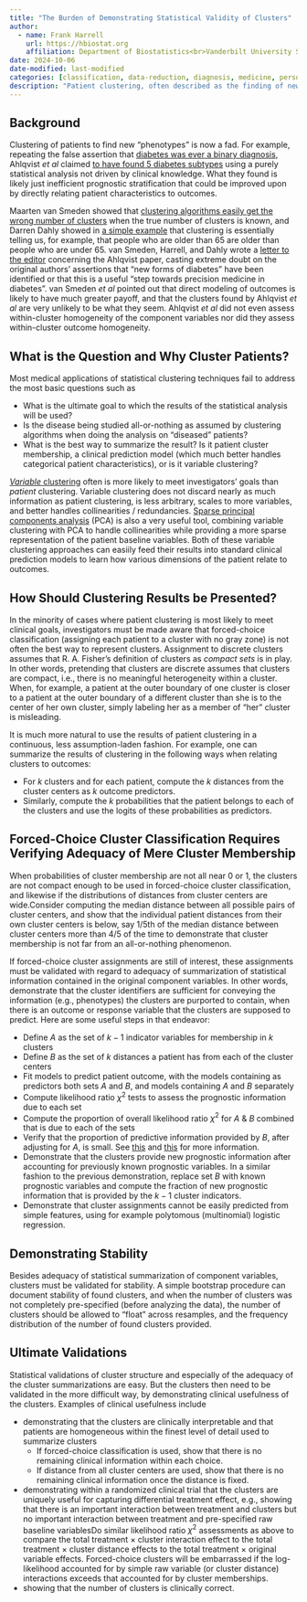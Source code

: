 ```yaml
---
title: "The Burden of Demonstrating Statistical Validity of Clusters"
author:
  - name: Frank Harrell 
    url: https://hbiostat.org
    affiliation: Department of Biostatistics<br>Vanderbilt University School of Medicine
date: 2024-10-06
date-modified: last-modified
categories: [classification, data-reduction, diagnosis, medicine, personalized-medicine, subgroup, 2024]
description: "Patient clustering, often described as the finding of new phenotypes, is being used with increasing frequency in the medical literature.  Most of the applications of clustering of observations are not well thought out, not even considering whether observation clustering aligns with the clinical goals.  And the resulting clusters are not validated even in a statistical way.  This article describes some of the challenges of observation clustering, and challenges researchers to carefully check that found clusters are compact and contain the important statistical information in the variables on which clustering is based."
---
```


## Background

Clustering of patients to find new "phenotypes" is now a fad.  For example, repeating the false assertion that [diabetes was ever a binary diagnosis](https://www.acpjournals.org/doi/10.7326/0003-4819-149-3-200808050-00010), Ahlqvist _et al_ claimed [to have found 5 diabetes subtypes](https://www.thelancet.com/journals/landia/article/PIIS2213-8587(18)30051-2) using a purely statistical analysis not driven by clinical knowledge.  What they found is likely just inefficient prognostic stratification that could be improved upon by directly relating patient characteristics to outcomes.

Maarten van Smeden showed that [clustering algorithms easily get the wrong number of clusters](https://x.com/MaartenvSmeden/status/970237614413570048) when the true number of clusters is known, and Darren Dahly showed in [a simple example](https://darrendahly.github.io/post/cluster) that clustering is essentially telling us, for example, that people who are older than 65 are older than people who are under 65.  van Smeden, Harrell, and Dahly wrote a [letter to the editor](https://www.thelancet.com/journals/landia/article/PIIS2213-8587(18)30124-4/fulltext) concerning the Ahlqvist paper, casting extreme doubt on the original authors' assertions that "new forms of diabetes" have been identified or that this is a useful "step towards precision medicine in diabetes".  van Smeden _et al_ pointed out that direct modeling of outcomes is likely to have much greater payoff, and that the clusters found by Ahlqvist _et al_ are very unlikely to be what they seem.  Ahlqvist _et al_ did not even assess within-cluster homogeneity of the component variables nor did they assess within-cluster outcome homogeneity.

## What is the Question and Why Cluster Patients?

Most medical applications of statistical clustering techniques fail to address the most basic questions such as

* What is the ultimate goal to which the results of the statistical analysis will be used?
* Is the disease being studied all-or-nothing as assumed by clustering algorithms when doing the analysis on "diseased" patients?
* What is the best way to summarize the result?  Is it patient cluster membership, a clinical prediction model (which much better handles categorical patient characteristics), or is it variable clustering?

[_Variable_ clustering](https://hbiostat.org/rmsc/cony#fig-cony-redun) often is more likely to meet investigators' goals than _patient_ clustering.  Variable clustering does not discard nearly as much information as patient clustering, is less arbitrary, scales to more variables, and better handles collinearities / redundancies.  [Sparse principal components analysis](https://hbiostat.org/rmsc/impred#sec-impred-sparsepc) (PCA) is also a very useful tool, combining variable clustering with PCA to handle collinearities while providing a more sparse representation of the patient baseline variables.  Both of these variable clustering approaches can easiily feed their results into standard clinical prediction models to learn how various dimensions of the patient relate to outcomes.

## How Should Clustering Results be Presented?

In the minority of cases where patient clustering is most likely to meet clinical goals, investigators must be made aware that forced-choice classification (assigning each patient to a cluster with no gray zone) is not often the best way to represent clusters.  Assignment to discrete clusters assumes that R. A. Fisher's definition of clusters as _compact sets_ is in play.  In other words, pretending that clusters are discrete assumes that clusters are compact, i.e., there is no meaningful heterogeneity within a cluster.  When, for example, a patient at the outer boundary of one cluster is closer to a patient at the outer boundary of a different cluster than she is to the center of her own cluster, simply labeling her as a member of "her" cluster is misleading.  

It is much more natural to use the results of patient clustering in a continuous, less assumption-laden fashion.  For example, one can summarize the results of clustering in the following ways when relating clusters to outcomes:

* For $k$ clusters and for each patient, compute the $k$ distances from the cluster centers as $k$ outcome predictors.
* Similarly, compute the $k$ probabilities that the patient belongs to each of the clusters and use the logits of these probabilities as predictors.

## Forced-Choice Cluster Classification Requires Verifying Adequacy of Mere Cluster Membership

When probabilities of cluster membership are not all near 0 or 1, the clusters are not compact enough to be used in forced-choice cluster classification, and likewise if the distributions of distances from cluster centers are wide.[Consider computing the median distance between all possible pairs of cluster centers, and show that the individual patient distances from their own cluster centers is below, say 1/5th of the median distance between cluster centers more than 4/5 of the time to demonstrate that cluster membership is not far from an all-or-nothing phenomenon.]{.aside}

If forced-choice cluster assignments are still of interest, these assignments must be validated with regard to adequacy of summarization of statistical information contained in the original component variables.  In other words, demonstrate that the cluster identifiers are sufficient for conveying the information (e.g., phenotypes) the clusters are purported to contain, when there is an outcome or response variable that the clusters are supposed to predict.  Here are some useful steps in that endeavor:

* Define $A$ as the set of $k-1$ indicator variables for membership in $k$ clusters
* Define $B$ as the set of $k$ distances a patient has from each of the cluster centers
* Fit models to predict patient outcome, with the models containing as predictors both sets $A$ and $B$, and models containing $A$ and $B$ separately
* Compute likelihood ratio $\chi^2$ tests to assess the prognostic information due to each set
* Compute the proportion of overall likelihood ratio $\chi^2$ for $A$ & $B$ combined that is due to each of the sets
* Verify that the proportion of predictive information provided by $B$, after adjusting for $A$, is small. See [this](https://hbiostat.org/rmsc/mle) and [this](https://fharrell.com/post/addvalue) for more information.
* Demonstrate that the clusters provide new prognostic information after accounting for previously known prognostic variables. In a similar fashion to the previous demonstration, replace set $B$ with known prognostic variables and compute the fraction of new prognostic information that is provided by the $k-1$ cluster indicators.
* Demonstrate that cluster assignments cannot be easily predicted from simple features, using for example polytomous (multinomial) logistic regression.

## Demonstrating Stability

Besides adequacy of statistical summarization of component variables, clusters must be validated for stability.  A simple bootstrap procedure can document stability of found clusters, and when the number of clusters was not completely pre-specified (before analyzing the data), the number of clusters should be allowed to "float" across resamples, and the frequency distribution of the number of found clusters provided.

## Ultimate Validations

Statistical validations of cluster structure and especially of the adequacy of the cluster summarizations are easy.  But the clusters then need to be validated in the more difficult way, by demonstrating clinical usefulness of the clusters.  Examples of clinical usefulness include

* demonstrating that the clusters are clinically interpretable and that patients are homogeneous within the finest level of detail used to summarize clusters
   + If forced-choice classification is used, show that there is no remaining clinical information within each choice.
   + If distance from all cluster centers are used, show that there is no remaining clinical information once the distance is fixed.
* demonstrating within a randomized clinical trial that the clusters are uniquely useful for capturing differential treatment effect, e.g., showing that there is an important interaction between treatment and clusters but no important interaction between treatment and pre-specified raw baseline variables[Do similar likelihood ratio $\chi^2$ assessments as above to compare the total treatment $\times$ cluster interaction effect to the total treatment $\times$ cluster distance effects to the total treatment $\times$ original variable effects.  Forced-choice clusters will be embarrassed if the log-likelihood accounted for by simple raw variable (or cluster distance) interactions exceeds that accounted for by cluster memberships.]{.aside}
* showing that the number of clusters is clinically correct.

